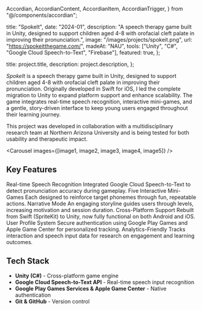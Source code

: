   Accordian,
  AccordianContent,
  AccordianItem,
  AccordianTrigger,
} from "@/components/accordian";


  title: "SpokeIt",
  date: "2024-01",
  description:
    "A speech therapy game built in Unity, designed to support children aged 4-8 with orofacial cleft palate in improving their pronunciation.",
  image: "/images/projects/spokeit.png",
  url: "https://spokeitthegame.com/",
  madeAt: "NAU",
  tools: ["Unity", "C#", "Google Cloud Speech-to-Text", "Firebase"],
  featured: true,
};

  title: project.title,
  description: project.description,
};


*SpokeIt* is a speech therapy game built in Unity, designed to support children aged 4-8 with orofacial cleft palate in improving their pronunciation. Originally developed in Swift for iOS, I led the complete migration to Unity to expand platform support and enhance scalability. The game integrates real-time speech recognition, interactive mini-games, and a gentle, story-driven interface to keep young users engaged throughout their learning journey.

This project was developed in collaboration with a multidisciplinary research team at Northern Arizona University and is being tested for both usability and therapeutic impact.

<Carousel images={[image1, image2, image3, image4, image5]} />

## Key Features

<Accordian as="dl">
  <AccordianItem>
    <AccordianTrigger as="dt">
      Real-time Speech Recognition
    </AccordianTrigger>
    <AccordianContent as="dd">
      Integrated Google Cloud Speech-to-Text to detect pronunciation accuracy during gameplay.
    </AccordianContent>
  </AccordianItem>
  <AccordianItem>
    <AccordianTrigger as="dt">
      Five Interactive Mini-Games
    </AccordianTrigger>
    <AccordianContent as="dd">
      Each designed to reinforce target phonemes through fun, repeatable actions.
    </AccordianContent>
  </AccordianItem>
  <AccordianItem>
    <AccordianTrigger as="dt">
      Narrative Mode
    </AccordianTrigger>
    <AccordianContent as="dd">
      An engaging storyline guides users through levels, increasing motivation and session duration.
    </AccordianContent>
  </AccordianItem>
  <AccordianItem>
    <AccordianTrigger as="dt">
      Cross-Platform Support
    </AccordianTrigger>
    <AccordianContent as="dd">
      Rebuilt from Swift (SpriteKit) to Unity, now fully functional on both Android and iOS.
    </AccordianContent>
  </AccordianItem>
  <AccordianItem>
    <AccordianTrigger as="dt">
      User Profile System
    </AccordianTrigger>
    <AccordianContent as="dd">
      Secure authentication using Google Play Games and Apple Game Center for personalized tracking.
    </AccordianContent>
  </AccordianItem>
  <AccordianItem>
    <AccordianTrigger as="dt">
      Analytics-Friendly
    </AccordianTrigger>
    <AccordianContent as="dd">
      Tracks interaction and speech input data for research on engagement and learning outcomes.
    </AccordianContent>
  </AccordianItem>
</Accordian>

## Tech Stack

- **Unity (C#)** - Cross-platform game engine
- **Google Cloud Speech-to-Text API** - Real-time speech input recognition
- **Google Play Games Services & Apple Game Center** - Native authentication
- **Git & GitHub** - Version control
